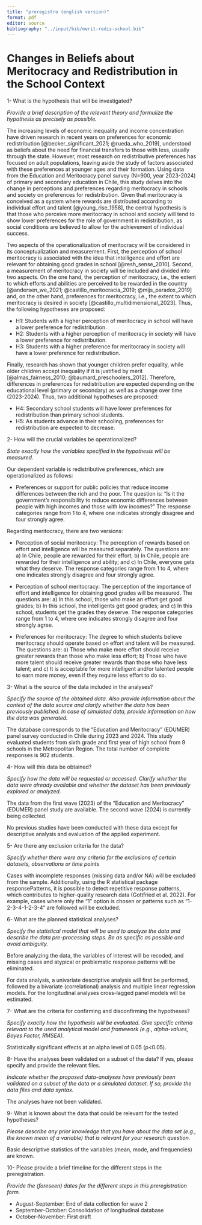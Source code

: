 ```yaml
---
title: "preregistro (english version)"
format: pdf
editor: source
bibliography: "../input/bib/merit-redis-school.bib"
---
```


# Changes in Beliefs about Meritocracy and Redistribution in the School Context

1- What is the hypothesis that will be investigated?

*Provide a brief description of the relevant theory and formulize the hypothesis as precisely as possible.*

The increasing levels of economic inequality and income concentration have driven research in recent years on preferences for economic redistribution [@becker_significant_2021; @rueda_who_2019], understood as beliefs about the need for financial transfers to those with less, usually through the state. However, most research on redistributive preferences has focused on adult populations, leaving aside the study of factors associated with these preferences at younger ages and their formation. Using data from the Education and Meritocracy panel survey (N=900, year 2023-2024) of primary and secondary education in Chile, this study delves into the change in perceptions and preferences regarding meritocracy in schools and society on preferences for redistribution. Given that meritocracy is conceived as a system where rewards are distributed according to individual effort and talent [@young_rise_1958], the central hypothesis is that those who perceive more meritocracy in school and society will tend to show lower preferences for the role of government in redistribution, as social conditions are believed to allow for the achievement of individual success.

Two aspects of the operationalization of meritocracy will be considered in its conceptualization and measurement. First, the perception of school meritocracy is associated with the idea that intelligence and effort are relevant for obtaining good grades in school [@resh_sense_2010]. Second, a measurement of meritocracy in society will be included and divided into two aspects. On the one hand, the perception of meritocracy, i.e., the extent to which efforts and abilities are perceived to be rewarded in the country [@andersen_we_2021; @castillo_meritocracia_2019; @mijs_paradox_2019] and, on the other hand, preferences for meritocracy, i.e., the extent to which meritocracy is desired in society [@castillo_multidimensional_2023]. Thus, the following hypotheses are proposed:

* H1: Students with a higher perception of meritocracy in school will have a lower preference for redistribution.
* H2: Students with a higher perception of meritocracy in society will have a lower preference for redistribution.
* H3: Students with a higher preference for meritocracy in society will have a lower preference for redistribution.

Finally, research has shown that younger children prefer equality, while older children accept inequality if it is justified by merit [@almas_fairness_2010; @baumard_preschoolers_2012]. Therefore, differences in preferences for redistribution are expected depending on the educational level (primary or secondary) as well as a change over time (2023-2024). Thus, two additional hypotheses are proposed:

* H4: Secondary school students will have lower preferences for redistribution than primary school students.
* H5: As students advance in their schooling, preferences for redistribution are expected to decrease.

2- How will the crucial variables be operationalized?

*State exactly how the variables specified in the hypothesis will be measured.*

Our dependent variable is redistributive preferences, which are operationalized as follows:

* Preferences or support for public policies that reduce income differences between the rich and the poor. The question is: "Is it the government's responsibility to reduce economic differences between people with high incomes and those with low incomes?" The response categories range from 1 to 4, where one indicates strongly disagree and four strongly agree.

Regarding meritocracy, there are two versions:

* Perception of social meritocracy: The perception of rewards based on effort and intelligence will be measured separately. The questions are: a) In Chile, people are rewarded for their effort; b) In Chile, people are rewarded for their intelligence and ability; and c) In Chile, everyone gets what they deserve. The response categories range from 1 to 4, where one indicates strongly disagree and four strongly agree.

* Perception of school meritocracy: The perception of the importance of effort and intelligence for obtaining good grades will be measured. The questions are: a) In this school, those who make an effort get good grades; b) In this school, the intelligents get good grades; and c) In this school, students get the grades they deserve. The response categories range from 1 to 4, where one indicates strongly disagree and four strongly agree.

* Preferences for meritocracy: The degree to which students believe meritocracy should operate based on effort and talent will be measured. The questions are: a) Those who make more effort should receive greater rewards than those who make less effort; b) Those who have more talent should receive greater rewards than those who have less talent; and c) It is acceptable for more intelligent and/or talented people to earn more money, even if they require less effort to do so.

3- What is the source of the data included in the analyses?

*Specify the source of the obtained data. Also provide information about the context of the data source and clarify whether the data has been previously published. In case of simulated data, provide information on how the data was generated.*

The database corresponds to the "Education and Meritocracy" (EDUMER) panel survey conducted in Chile during 2023 and 2024. This study evaluated students from sixth grade and first year of high school from 9 schools in the Metropolitan Region. The total number of complete responses is 902 students.

4- How will this data be obtained?

*Specify how the data will be requested or accessed. Clarify whether the data were already available and whether the dataset has been previously explored or analyzed.*

The data from the first wave (2023) of the "Education and Meritocracy" (EDUMER) panel study are available. The second wave (2024) is currently being collected.

No previous studies have been conducted with these data except for descriptive analysis and evaluation of the applied experiment.

5- Are there any exclusion criteria for the data?

*Specify whether there were any criteria for the exclusions of certain datasets, observations or time points*

Cases with incomplete responses (missing data and/or NA) will be excluded from the sample. Additionally, using the R statistical package responsePatterns, it is possible to detect repetitive response patterns, which contributes to higher-quality research data (Gottfried et al. 2022). For example, cases where only the "1" option is chosen or patterns such as "1-2-3-4-1-2-3-4" are followed will be excluded.

6- What are the planned statistical analyses?

*Specify the statistical model that will be used to analyze the data and describe the data pre-processing steps. Be as specific as possible and avoid ambiguity.*

Before analyzing the data, the variables of interest will be recoded, and missing cases and atypical or problematic response patterns will be eliminated.

For data analysis, a univariate descriptive analysis will first be performed, followed by a bivariate (correlational) analysis and multiple linear regression models. For the longitudinal analyses cross-lagged panel models will be estimated.

7- What are the criteria for confirming and disconfirming the hypotheses?

*Specify exactly how the hypothesis will be evaluated. Give specific criteria relevant to the used analytical model and framework (e.g., alpha-values, Bayes Factor, RMSEA).*

Statistically significant effects at an alpha level of 0.05 (p<0.05).

8- Have the analyses been validated on a subset of the data? If yes, please specify and provide the relevant files.

*Indicate whether the proposed data-analyses have previously been validated on a subset of the data or a simulated dataset. If so, provide the data files and data syntax.*

The analyses have not been validated.

9- What is known about the data that could be relevant for the tested hypotheses?

*Please describe any prior knowledge that you have about the data set (e.g., the known mean of a variable) that is relevant for your research question.*

Basic descriptive statistics of the variables (mean, mode, and frequencies) are known.

10- Please provide a brief timeline for the different steps in the preregistration.

*Provide the (foreseen) dates for the different steps in this preregistration form.*

* August-September: End of data collection for wave 2
* September-October: Consolidation of longitudinal database
* October-November: First draft
